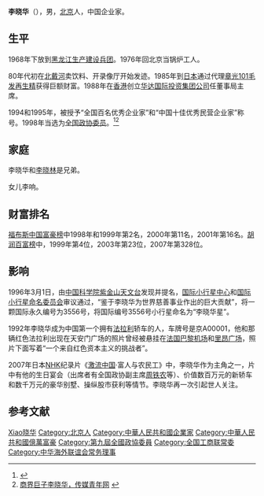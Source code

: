 '''李晓华'''（{{bd|1951年|1月18日|catIdx=L李}}），男，[[北京|北京]]人，中国企业家。

== 生平 ==
1968年下放到[[黑龙江生产建设兵团|黑龙江生产建设兵团]]。1976年回北京当锅炉工人。

80年代初在[[北戴河|北戴河]]卖饮料、开录像厅开始发迹。1985年到[[日本|日本]]通过代理[[章光101毛发再生精|章光101毛发再生精]]获得巨额财富。1988年在[[香港|香港]]创立[[华达国际投资集团公司|华达国际投资集团公司]]任董事局主席。

1994和1995年，被授予“全国百名优秀企业家”和“中国十佳优秀民营企业家”称号。1998年当选为[[全国政协委员|全国政协委员]]。<ref>{{Cite web |url=http://business.sohu.com/90/53/article212315390.shtml |title=李晓华简历，搜狐财经频道 |access-date=2007-11-11 |archive-date=2011-01-23 |archive-url=https://web.archive.org/web/20110123034204/http://business.sohu.com/90/53/article212315390.shtml |dead-url=no }}</ref><ref>[http://youth.cuc.edu.cn/html/gzdt/192131161.htm  商界巨子李晓华，传媒青年网] {{webarchive|url=https://web.archive.org/web/20071031084319/http://youth.cuc.edu.cn/html/gzdt/192131161.htm |date=2007-10-31 }}</ref>

== 家庭 ==
李晓华和[[李晓林|李晓林]]是兄弟。

女儿李响。

== 财富排名 ==
[[福布斯中国富豪榜|福布斯中国富豪榜]]中1998年和1999年第2名，2000年第11名，2001年第16名。[[胡润百富榜|胡润百富榜]]中，1999年第4位，2003年第23位，2007年第328位。

== 影响 ==
1996年3月1日，由[[中国科学院|中国科学院]][[紫金山天文台|紫金山天文台]]发现并提名，[[国际小行星中心|国际小行星中心]]和[[国际小行星命名委员会|国际小行星命名委员会]]审议通过，“鉴于李晓华为世界慈善事业作出的巨大贡献”，将一颗国际永久编号为3556号，将国际编号3556号小行星命名为“李晓华星”。

1992年李晓华成为中国第一个拥有[[法拉利|法拉利]]轿车的人，车牌号是京A00001，他和那辆红色法拉利出现在天安门广场的照片曾经被悬挂在[[法国|法国]][[巴黎机场|巴黎机场]]和[[里昂广场|里昂广场]]，照片下面写着“一个来自红色资本主义的挑战者”。

2007年日本[[NHK|NHK]]纪录片《[[激流中国|激流中国]]·富人与农民工》中，李晓华作为主角之一，片中有他的生日宴会（出席者有全国政协副主席[[周铁农|周铁农]]等）、价值数百万元的新轿车和数千万元的豪华别墅、操纵股市获利等情节。李晓华再一次引起世人关注。

== 参考文献 ==
{{reflist}}

{{中国富豪榜}}
{{Navboxes 
| title  = 李晓华在[[中华海外联谊会|中华海外联谊会]]的职务
| list1  =
{{中华海外联谊会第五届理事会}}
}}
{{Navboxes 
| title  = 李晓华在[[中华全国工商业联合会|中华全国工商业联合会]]的职务
| list1  =
{{中华全国工商业联合会第八届执行委员会}}
}}

{{Authority control}}
{{DEFAULTSORT:Li李}}
[[Category:李姓|Xiao晓华]]
[[Category:北京人|Category:北京人]]
[[Category:中華人民共和國企業家|Category:中華人民共和國企業家]]
[[Category:中華人民共和國億萬富豪|Category:中華人民共和國億萬富豪]]
[[Category:第九屆全國政協委員|Category:第九屆全國政協委員]]
[[Category:全国工商联常委|Category:全国工商联常委]]
[[Category:中华海外联谊会常务理事|Category:中华海外联谊会常务理事]]
